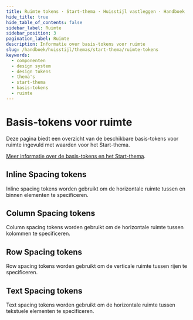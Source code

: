 ```yaml
---
title: Ruimte tokens · Start-thema · Huisstijl vastleggen · Handboek
hide_title: true
hide_table_of_contents: false
sidebar_label: Ruimte
sidebar_position: 3
pagination_label: Ruimte
description: Informatie over basis-tokens voor ruimte
slug: /handboek/huisstijl/themas/start-thema/ruimte-tokens
keywords:
  - componenten
  - design system
  - design tokens
  - thema's
  - start-thema
  - basis-tokens
  - ruimte
---
```



# Basis-tokens voor ruimte

Deze pagina biedt een overzicht van de beschikbare basis-tokens voor ruimte ingevuld met waarden voor het Start-thema.

[Meer informatie over de basis-tokens en het Start-thema](/handboek/huisstijl/themas/start-thema).

## Inline Spacing tokens

Inline spacing tokens worden gebruikt om de horizontale ruimte tussen en binnen elementen te specificeren.

<CommonDesignTokensTable type="space" item="inline" maxPathLength={4} />

## Column Spacing tokens

Column spacing tokens worden gebruikt om de horizontale ruimte tussen kolommen te specificeren.

<CommonDesignTokensTable type="space" item="column" maxPathLength={4} />

## Row Spacing tokens

Row spacing tokens worden gebruikt om de verticale ruimte tussen rijen te specificeren.

<CommonDesignTokensTable type="space" item="row" maxPathLength={4} />

## Text Spacing tokens

Text spacing tokens worden gebruikt om de horizontale ruimte tussen tekstuele elementen te specificeren.

<CommonDesignTokensTable type="space" item="text" />

